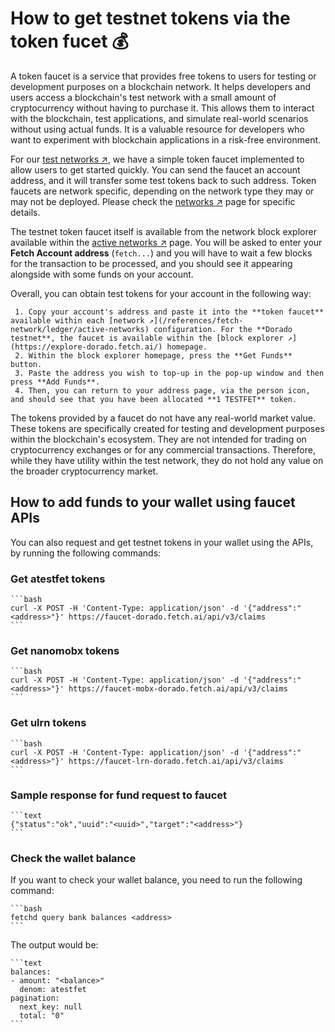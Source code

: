 
# How to get testnet tokens via the token fucet 💰

A token faucet is a service that provides free tokens to users for testing or development purposes on a blockchain network. It helps developers and users access a blockchain's test network with a small amount of cryptocurrency without having to purchase it. This allows them to interact with the blockchain, test applications, and simulate real-world scenarios without using actual funds. It is a valuable resource for developers who want to experiment with blockchain applications in a risk-free environment.

For our [test networks ↗️](/references/fetch-network/ledger/active-networks#test-nets), we have a simple token faucet implemented to allow users to get started quickly. You can send the faucet an account address, and it will transfer some test tokens back to such address. Token faucets are network specific, depending on the network type they may or may not be deployed. Please check the [networks ↗️](/references/ledger/active-networks) page for specific details.

The testnet token faucet itself is available from the network block explorer available within the [active networks ↗️](/references/ledger/active-networks) page. You will be asked to enter your **Fetch Account address** (`fetch...`) and you will have to wait a few blocks for the transaction to be processed, and you should see it appearing alongside with some funds on your account.

Overall, you can obtain test tokens for your account in the following way:

     1. Copy your account's address and paste it into the **token faucet** available within each [network ↗️](/references/fetch-network/ledger/active-networks) configuration. For the **Dorado testnet**, the faucet is available within the [block explorer ↗️](https://explore-dorado.fetch.ai/) homepage.
     2. Within the block explorer homepage, press the **Get Funds** button.
     3. Paste the address you wish to top-up in the pop-up window and then press **Add Funds**.
     4. Then, you can return to your address page, via the person icon, and should see that you have been allocated **1 TESTFET** token.

<Callout type="info" emoji="ℹ️">
  The tokens provided by a faucet do not have any real-world market value. These tokens are specifically created for testing and development purposes within the blockchain's ecosystem. They are not intended for trading on cryptocurrency exchanges or for any commercial transactions. Therefore, while they have utility within the test network, they do not hold any value on the broader cryptocurrency market.
</Callout>

## How to add funds to your wallet using faucet APIs

You can also request and get testnet tokens in your wallet using the APIs, by running the following commands:

### Get atestfet tokens

    ```bash
    curl -X POST -H 'Content-Type: application/json' -d '{"address":"<address>"}' https://faucet-dorado.fetch.ai/api/v3/claims
    ```

### Get nanomobx tokens

    ```bash
    curl -X POST -H 'Content-Type: application/json' -d '{"address":"<address>"}' https://faucet-mobx-dorado.fetch.ai/api/v3/claims
    ```

### Get ulrn tokens

    ```bash
    curl -X POST -H 'Content-Type: application/json' -d '{"address":"<address>"}' https://faucet-lrn-dorado.fetch.ai/api/v3/claims
    ```

### Sample response for fund request to faucet

    ```text
    {"status":"ok","uuid":"<uuid>","target":"<address>"}
    ```

### Check the wallet balance

If you want to check your wallet balance, you need to run the following command:

    ```bash
    fetchd query bank balances <address>
    ```

The output would be:

    ```text
    balances:
    - amount: "<balance>"
      denom: atestfet
    pagination:
      next_key: null
      total: "0"
    ```
